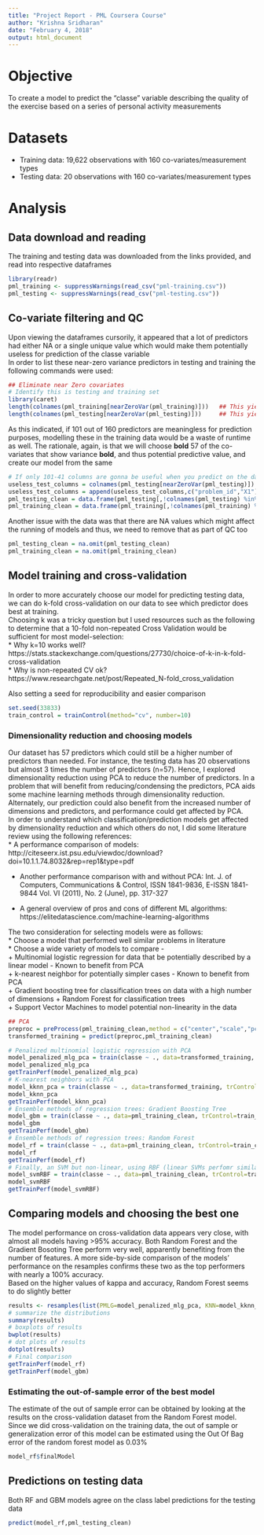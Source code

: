 ```yaml
---
title: "Project Report - PML Coursera Course"
author: "Krishna Sridharan"
date: "February 4, 2018"
output: html_document
---
```

# Objective
To create a model to predict the "classe" variable describing the quality of the exercise based on a series of personal activity measurements  


# Datasets
* Training data: 19,622 observations with 160 co-variates/measurement types
* Testing data: 20 observations with 160 co-variates/measurement types


# Analysis
## Data download and reading
The training and testing data was downloaded from the links provided, and read into respective dataframes

```r
library(readr)
pml_training <- suppressWarnings(read_csv("pml-training.csv"))
pml_testing <- suppressWarnings(read_csv("pml-testing.csv"))
```

## Co-variate filtering and QC
Upon viewing the dataframes cursorily, it appeared that a lot of predictors had either NA or a single unique value which would make them potentially useless for prediction of the classe variable  
In order to list these near-zero variance predictors in testing and training the following commands were used:  

```r
## Eliminate near Zero covariates
# Identify this is testing and training set
library(caret)
length(colnames(pml_training[nearZeroVar(pml_training)]))   ## This yields 41 columns which are invariate
length(colnames(pml_testing[nearZeroVar(pml_testing)]))     ## This yields 101 columns which are invariate
```
As this indicated, if 101 out of 160 predictors are meaningless for prediction purposes, modelling these in the training data would be a waste of runtime as well. The rationale, again, is that we will choose **bold** 57 of the co-variates that show variance **bold**, and thus potential predictive value, and create our model from the same  

```r
# If only 101-41 columns are gonna be useful when you predict on the data, why bother with calculating 60 extra columns
useless_test_columns = colnames(pml_testing[nearZeroVar(pml_testing)]) 
useless_test_columns = append(useless_test_columns,c("problem_id","X1"))   ## Because these two columns don't make a difference
pml_testing_clean = data.frame(pml_testing[,!colnames(pml_testing) %in% useless_test_columns])
pml_training_clean = data.frame(pml_training[,!colnames(pml_training) %in% useless_test_columns])
```

Another issue with the data was that there are NA values which might affect the running of models and thus, we need to remove that as part of QC too
```r
pml_testing_clean = na.omit(pml_testing_clean)
pml_training_clean = na.omit(pml_training_clean)
```

## Model training and cross-validation
In order to more accurately choose our model for predicting testing data, we can do k-fold cross-validation on our data to see which predictor does best at training.    
Choosing k was a tricky question but I used resources such as the following to determine that a 10-fold non-repeated Cross Validation would be sufficient for most model-selection:  
* Why k=10 works well? https://stats.stackexchange.com/questions/27730/choice-of-k-in-k-fold-cross-validation    
* Why is non-repeated CV ok? https://www.researchgate.net/post/Repeated_N-fold_cross_validation  

Also setting a seed for reproducibility and easier comparison
  
```r
set.seed(33833)
train_control = trainControl(method="cv", number=10)
```

### Dimensionality reduction and choosing models
Our dataset has 57 predictors which could still be a higher number of predictors than needed. For instance, the testing data has 20 observations but almost 3 times the number of predictors (n=57). Hence, I explored dimensionality reduction using PCA to reduce the number of predictors. In a problem that will benefit from reducing/condensing the predictors, PCA aids some machine learning methods through dimensionality reduction. Alternately, our prediction could also benefit from the increased number of dimensions and predictors, and performance could get affected by PCA.    
In order to understand which classification/prediction models get affected by dimensionality reduction and which others do not, I did some literature review using the following references:   
* A performance comparison of models: http://citeseerx.ist.psu.edu/viewdoc/download?doi=10.1.1.74.8032&rep=rep1&type=pdf   

* Another performance comparison with and without PCA: Int. J. of Computers, Communications & Control, ISSN 1841-9836, E-ISSN 1841-9844 Vol. VI (2011), No. 2 (June), pp. 317-327      

* A general overview of pros and cons of different ML algorithms: https://elitedatascience.com/machine-learning-algorithms     

The two consideration for selecting models were as follows:    
* Choose a model that performed well similar problems in literature    
* Choose a wide variety of models to compare -   
    + Multinomial logistic regression for data that be potentially described by a linear model - Known to benefit from PCA    
    + k-nearest neighbor for potentially simpler cases - Known to benefit from PCA   
    + Gradient boosting tree for classification trees on data with a high number of dimensions 
    + Random Forest for classification trees   
    + Support Vector Machines to model potential non-linearity in the data    
    
```r
## PCA
preproc = preProcess(pml_training_clean,method = c("center","scale","pca"))
transformed_training = predict(preproc,pml_training_clean)

# Penalized multinomial logistic regression with PCA
model_penalized_mlg_pca = train(classe ~ ., data=transformed_training, trControl=train_control, method="multinom")
model_penalized_mlg_pca
getTrainPerf(model_penalized_mlg_pca)
# K-nearest neighbors with PCA
model_kknn_pca = train(classe ~ ., data=transformed_training, trControl=train_control, method="kknn")
model_kknn_pca
getTrainPerf(model_kknn_pca)
# Ensemble methods of regression trees: Gradient Boosting Tree
model_gbm = train(classe ~ ., data=pml_training_clean, trControl=train_control, method="gbm")
model_gbm
getTrainPerf(model_gbm)
# Ensemble methods of regression trees: Random Forest
model_rf = train(classe ~ ., data=pml_training_clean, trControl=train_control, method="rf")
model_rf
getTrainPerf(model_rf)
# Finally, an SVM but non-linear, using RBF (linear SVMs perfomr similar to linear regression)
model_svmRBF = train(classe ~ ., data=pml_training_clean, trControl=train_control, method="svmRadial")
model_svmRBF
getTrainPerf(model_svmRBF)
```


## Comparing models and choosing the best one
The model performance on cross-validation data appears very close, with almost all models having >95% accuracy. Both Random Forest and the Gradient Bosoting Tree perform very well, apparently benefiting from the number of features. A more side-by-side comparison of the models' performance on the resamples confirms these two as the top performers with nearly a 100% accuracy.   
Based on the higher values of kappa and accuracy, Random Forest seems to do slightly better
```r
results <- resamples(list(PMLG=model_penalized_mlg_pca, KNN=model_kknn_pca, GBM=model_gbm, RF=model_rf, SVMRBF=model_svmRBF))
# summarize the distributions
summary(results)
# boxplots of results
bwplot(results)
# dot plots of results
dotplot(results)
# Final comparison
getTrainPerf(model_rf)
getTrainPerf(model_gbm)
```

### Estimating the out-of-sample error of the best model
The estimate of the out of sample error can be obtained by looking at the results on the cross-validation dataset from the Random Forest model. Since we did cross-validation on the training data, the out of sample or generalization error of this model can be estimated using the Out Of Bag error of the random forest model as 0.03%
```r
model_rf$finalModel
```


## Predictions on testing data
Both RF and GBM models agree on the class label predictions for the testing data
```r
predict(model_rf,pml_testing_clean)
```